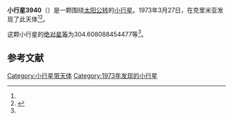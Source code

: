 {{Infobox planet
| bgcolour = #FFFFC0
| name = 3940 Larion
| symbol = 
| image = 
| caption = 
| discovery = yes
| discovery_ref = 
| discoverer = {{link-en|柳德米拉·瓦斯列娜·朱然勒娃|Lyudmila Vasilyevna Zhuravleva}}
| discovery_site = [[克里米亚|克里米亚]] 
| discovered = 1973年3月27日
| designations = yes
| mp_name = 
| named_after = 
| alt_names = 1973 FE1/ 1976 JE3 / 1987 HC
| mp_category = [[主带内小行星|主带内小行星]]
| orbit_ref = <ref name="a">[http://ssd.jpl.nasa.gov/sbdb.cgi?sstr=3940 3940 Larion] {{Wayback|url=http://ssd.jpl.nasa.gov/sbdb.cgi?sstr=3940 |date=20200917231203 }}，小行星數據庫瀏覽器（JPL Small-Body Database Browser）－[[美国国家航空航天局|美国国家航空航天局]]喷气推进实验室</ref>
| epoch = 2456400.5 (2013年4月18日更新)
| aphelion = {{convert|2.099876946882978|AU|km|3|abbr=on|lk=out}}
| perihelion = {{convert|1.876191133787615|AU|km|3|abbr=on}}
| semimajor = {{convert|1.988034040335297|AU|km|3|abbr=on}}
| eccentricity = 0.056258044
| period = 1023.844853 [[日|日]]<br />2.8[[儒略年|儒略年]]
| avg_speed = 
| inclination = 22.83359119037381
| asc_node = 194.7425596947112
| mean_anomaly = 
| arg_peri = 304.608088454477
| satellites = 
| physical_characteristics = yes
| dimensions = 
| mass = 
| density = 
| surface_grav = 
| escape_velocity = 
| sidereal_day = 
| axial_tilt = 
| pole_ecliptic_lat = 
| pole_ecliptic_lon = 
| albedo = 
| temperatures= 
| temp_name1 = 
| mean_temp_1 = 
| max_temp_1 = 
| temp_name2 = 
| max_temp_2 = 
| spectral_type = 
| abs_magnitude = 304.608088454477
}}

'''小行星3940'''（{{lang-en|3940 Larion}}）是一颗围绕[[太阳|太阳]][[公转|公转]]的[[小行星|小行星]]。1973年3月27日，{{link-en|柳德米拉·瓦斯列娜·朱然勒娃|Lyudmila Vasilyevna Zhuravleva}}在克里米亚发现了此天体<ref name="a" /><ref>{{cite news|title=小行星列表|url=http://cfa-www.harvard.edu/iau/lists/NumberedMPs.txt|accessdate=2013-07-08|newspaper=哈佛大学|archive-date=2008-05-17|archive-url=https://web.archive.org/web/20080517010638/http://cfa-www.harvard.edu/iau/lists/NumberedMPs.txt|dead-url=no}}</ref>。

这颗小行星的[[绝对星等|绝对星等]]为304.608088454477等<ref name="a" />。

==参考文献==
{{reflist}}
{{Minor Planet Number|[[小行星3939|小行星3939]]|[[小行星3941|小行星3941]]}}

{{小天体}}

[[Category:小行星带天体|Category:小行星带天体]]
[[Category:1973年发现的小行星|Category:1973年发现的小行星]]

{{asteroid-stub}}